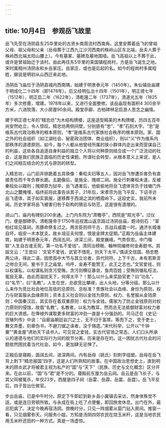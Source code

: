 ```yaml
---
---
---
```

title: 10月4日　参观岳飞故里
---

岳飞先茔在汤阴县东25华里处的古贤乡南周流村西南角。这里安葬着岳飞的曾祖父母、祖父母和父亲（岳母葬于江西九江沙河西南的株岭山区东北端，岳夫人葬于株岭西北端太阳山腰上）。今有墓冢、墓碑及墓地围墙。岳飞高祖以上不葬于此，或许是曾祖始迁于该村。由此再往东5华里的茉国镇程岗村，方是岳飞诞生之地。宋时属相州汤阴永和乡岳家庄。岳家庄，或也是后起的名。如今的程岗村多属程姓，据说是明初从山西迁来此地。

汤阴岳飞庙位于汤阴县城内西南隅，始建于明景泰元年（1450年）。朱仙镇岳庙建于明成化二十四年（即1478年）。后又经明弘治十四年（1501年），明正德七年（1512年），明正启二年（1622年），清乾隆二年（1737年），清道光五年（1825年）多次修葺，增建。1978年以来，又进行全面整修。该岳庙现有面积4 300余平方米，六进院落，大小房屋90余间。殿堂亭廊、古柏碑林足启游人思念之幽情。

建于明正德七年的“精忠坊”为木结构牌楼，这座造型精美的木构牌楼，历四五百年尚安然屹立，令人惊叹。精忠坊两侧间壁，分别嵌有“忠”、“孝”石刻大字。“忠”是维系古代政治秩序的根本原则，“孝”是维系古代家族社会秩序的根本原则。家、国之外的社会组织（如江湖社会、秘密政治团体、商业组织），则以“义”作为维系内部秩序的道德原则。如今，每个人都从他曾经所属的狭小群体内走出来而营谋自己的利益，这些各自追逐自身利益的独立个人将以何种原则结合成一个广泛流动的社会，这是我们民族正面临的历史性课题。所谓社会转型，从根本意义上来说，是人们之间相互结合的方式与原则的转型。

入精忠坊，山门前并排跪着五具铁像：秦桧夫妇等五人，因对岳飞惨遭杀害负有直接责任而千年负罪长跪。五跪像后，是施全、隗顺二祠。施全行刺秦桧未遂，反被秦桧处以磔刑；隗顺原为狱卒，岳飞遇害后，他偷偷地将岳飞遗体背负于钱塘门外北山之麓掩埋，临终前将此事告诉其子，21年后，宋孝宗为岳飞平反，下诏寻访岳飞遗体，其子如实禀报，遂移葬于西湖之滨的栖霞岭下。这段史实，我前所未闻。历史学家将岳飞被害归咎于赵构的猜忌与防范，这是很有道理的。

进山门，庙内有碑刻200余通。上门内东院为“肃瞻亭”，西院是“观光亭”。过仪门，便是御碑亭。清乾隆帝于1750年巡视嵩山返京路过汤阴岳庙，题诗刻石：“翠柏红垣见葆祠，羔豚命祭复过之。两言臣则师千古，百战兵威震一时。通济长城谁自坏，临安一木本犹支。故乡俎豆夫何恨，恨是金牌太促期。”正殿为岳庙主体建筑，始建于明景泰元年，西阔五间，进深三间，殿堂巍峨，气势恢宏。中门楹联“人生自古谁无死，第一功名不爱钱”，清同治榜眼、翰林院编修何金寿题书。其跋文云：“王尝曰：‘文官不爱钱，武官不惜死，则天下太平。’偶读文信国、杨忠愍两公诗，得此二语。因思孤中大节与其立论者，异代同符。上下千古，未有若斯言之吻合无间，爰书于王之庙堂。呜呼，金寿不能赞王，此王之志也。”文官爱钱，则以权谋私，以权谋私则贪污受贿，贪污则横征暴敛，鱼肉百姓；受贿则循私枉法，冤屈无辜。由此而滋扰天下，何得太平？！那么以什么来奖励官吏？曰“功名”，曰“名节”，曰“名教”。人生在世，总欲竞比攀缘，出人头地，分等分级。那么以什么来作为竞比社会地位高低的总原则、总标准？贵族社会以血缘、身份为原则，权力与财富服从血缘原则；资本主义社会则以金钱为原则，权力、名誉服从金钱原则；中国秦汉后，其实存在着双重原则：权力与金钱。儒家为了防止金钱原则对权力原则的侵蚀，故倡“名教”。名教者，以名为教耳，然而总无法抵御财富对权力者的巨大诱惑。在俸禄外谋取更多财富的冲劲一直是十分强劲的。司马迁在《史记·货殖列传》中说：“自廊庙朝廷岩穴之士，无不归于富厚。等而下之，至于吏士，舞文弄墨，刻章伪书，不避刀锯之诛者，没于赂遗。”宋代科举，公开以“千钟粟”“黄金屋”诱劝天下读书人。可见官之爱钱，实古代官场之常态。人们口头所承认的道德与他们的实际行为间的脱节分离，历来是存在的。这一困扰古代社会的问题依然困扰着当代社会。如今，更加肆无忌惮了。

正殿后是寝殿，面阔五间，进深两间。内有岳母（姚氏）刻刺字组塑。岳母在岳飞背上刺下“精忠报国”四字，这是人们所熟知的故事。在中国政治思想史上，直到明末的顾炎武才将被君主视为私产的“国”与“天下”（民族、历史与文化概念）区分开来。在此以前，“国”与“君”是不分的。寝殿前东屋为岳云祠。岳云是岳飞长子，与其父同被冤杀，年仅23岁。西屋是四子祠（岳雷、岳霖、岳震、岳霆）。岳飞平反后，四子皆出仕做官。

步出岳庙，已是中午时分。原定下午即赶到新乡县小冀镇去采访，然身体殊觉不适，或是连日劳顿所致。与永成在街上吃了点便餐，即回旅舍休息。出门在外，最忌犯病了。决定今晚再宿汤阴。傍晚时分，只见一阵烟雾从窗门钻入房间。推窗一看，只见烟雾弥天。问服务小姐，方知是汤阴四郊农民在烧玉米秆，这是当地农民用玉米秆还田的一种方式。真是一场虚惊。